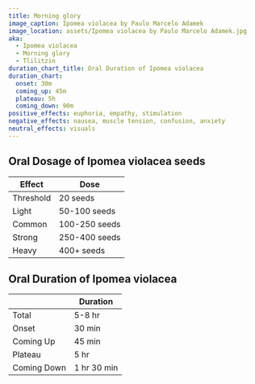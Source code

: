 ```yaml
---
title: Morning glory
image_caption: Ipomea violacea by Paulo Marcelo Adamek
image_location: assets/Ipomea violacea by Paulo Marcelo Adamek.jpg
aka:
  - Ipomea violacea
  - Morning glory
  - Tlilitzin
duration_chart_title: Oral Duration of Ipomea violacea
duration_chart:
  onset: 30m
  coming_up: 45m
  plateau: 5h
  coming_down: 90m
positive_effects: euphoria, empathy, stimulation
negative_effects: nausea, muscle tension, confusion, anxiety
neutral_effects: visuals
---
```


## Oral Dosage of Ipomea violacea seeds
| Effect | Dose |
| --- | --- |
| Threshold | 20 seeds |
| Light | 50-100 seeds |
| Common | 100-250 seeds |
| Strong | 250-400 seeds |
| Heavy | 400+ seeds |


<Chart title={frontmatter.duration_chart_title} data={frontmatter.duration_chart} />

## Oral Duration of Ipomea violacea
|  | Duration |
| --- | --- |
| Total | 5-8 hr |
| Onset | 30 min |
| Coming Up | 45 min |
| Plateau | 5 hr |
| Coming Down | 1 hr 30 min |





